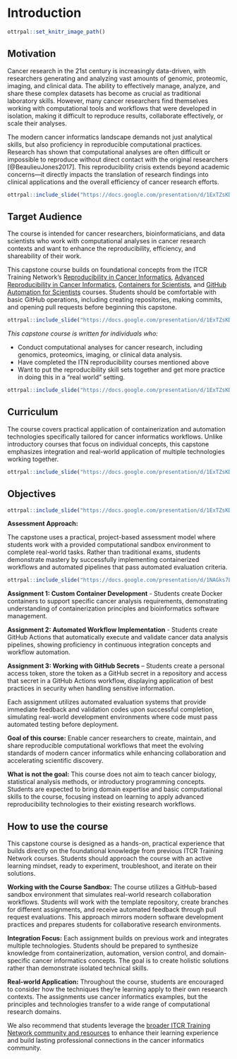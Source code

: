 # Introduction

```r
ottrpal::set_knitr_image_path()
```

## Motivation

Cancer research in the 21st century is increasingly data-driven, with researchers generating and analyzing vast amounts of genomic, proteomic, imaging, and clinical data. The ability to effectively manage, analyze, and share these complex datasets has become as crucial as traditional laboratory skills. However, many cancer researchers find themselves working with computational tools and workflows that were developed in isolation, making it difficult to reproduce results, collaborate effectively, or scale their analyses.

The modern cancer informatics landscape demands not just analytical skills, but also proficiency in reproducible computational practices. Research has shown that computational analyses are often difficult or impossible to reproduce without direct contact with the original researchers [@BeaulieuJones2017]. This reproducibility crisis extends beyond academic concerns—it directly impacts the translation of research findings into clinical applications and the overall efficiency of cancer research efforts.

```r
ottrpal::include_slide("https://docs.google.com/presentation/d/1ExTZsKDHKM0fIi0_tB80qd8cHvqjEDyNJp-OsnvZ19o/edit?slide=id.g30a4bb0444d_0_948#slide=id.g30a4bb0444d_0_948")
```

## Target Audience

The course is intended for cancer researchers, bioinformaticians, and data scientists who work with computational analyses in cancer research contexts and want to enhance the reproducibility, efficiency, and shareability of their work.

This capstone course builds on foundational concepts from the ITCR Training Network's [Reproducibility in Cancer Informatics](https://jhudatascience.org/Reproducibility_in_Cancer_Informatics/introduction.html), [Advanced Reproducibility in Cancer Informatics](https://jhudatascience.org/Adv_Reproducibility_in_Cancer_Informatics/introduction.html), [Containers for Scientists](https://hutchdatascience.org/Containers_for_Scientists/), and [GitHub Automation for Scientists](https://hutchdatascience.org/GitHub_Automation_for_Scientists/) courses. Students should be comfortable with basic GitHub operations, including creating repositories, making commits, and opening pull requests before beginning this capstone.


```r
ottrpal::include_slide("https://docs.google.com/presentation/d/1ExTZsKDHKM0fIi0_tB80qd8cHvqjEDyNJp-OsnvZ19o/edit?slide=id.g366a6ed3497_0_211#slide=id.g366a6ed3497_0_211")
```

_This capstone course is written for individuals who:_

- Conduct computational analyses for cancer research, including genomics, proteomics, imaging, or clinical data analysis.
- Have completed the ITN reproducibility courses mentioned above
- Want to put the reproducibility skill sets together and get more practice in doing this in a “real world” setting.


```r
ottrpal::include_slide("https://docs.google.com/presentation/d/1ExTZsKDHKM0fIi0_tB80qd8cHvqjEDyNJp-OsnvZ19o/edit?slide=id.g30a4c584926_0_5#slide=id.g30a4c584926_0_5")
```



## Curriculum

The course covers practical application of containerization and automation technologies specifically tailored for cancer informatics workflows. Unlike introductory courses that focus on individual concepts, this capstone emphasizes integration and real-world application of multiple technologies working together.


```r
ottrpal::include_slide("https://docs.google.com/presentation/d/1ExTZsKDHKM0fIi0_tB80qd8cHvqjEDyNJp-OsnvZ19o/edit?slide=id.g366a6ed3497_0_0#slide=id.g366a6ed3497_0_0")
```

## Objectives

```r
ottrpal::include_slide("https://docs.google.com/presentation/d/1ExTZsKDHKM0fIi0_tB80qd8cHvqjEDyNJp-OsnvZ19o/edit?slide=id.g30a4c584926_0_0#slide=id.g30a4c584926_0_0")
```

**Assessment Approach:**

The capstone uses a practical, project-based assessment model where students work with a provided computational sandbox environment to complete real-world tasks. Rather than traditional exams, students demonstrate mastery by successfully implementing containerized workflows and automated pipelines that pass automated evaluation criteria.

```r
ottrpal::include_slide("https://docs.google.com/presentation/d/1NAGks7LPKS70neQObN5SLHnV-DAlMs3hSYhi53HcHPw/edit?slide=id.g366e6347c7b_0_0#slide=id.g366e6347c7b_0_0")
```

**Assignment 1: Custom Container Development** - Students create Docker containers to support specific cancer analysis requirements, demonstrating understanding of containerization principles and bioinformatics software management.

**Assignment 2: Automated Workflow Implementation** - Students create GitHub Actions that automatically execute and validate cancer data analysis pipelines, showing proficiency in continuous integration concepts and workflow automation.

**Assignment 3: Working with GitHub Secrets** -- Students create a personal access token, store the token as a GitHub secret in a repository and access that secret in a GitHub Actions workflow, displaying application of best practices in security when handling sensitive information.

Each assignment utilizes automated evaluation systems that provide immediate feedback and validation codes upon successful completion, simulating real-world development environments where code must pass automated testing before deployment.

**Goal of this course:**
Enable cancer researchers to create, maintain, and share reproducible computational workflows that meet the evolving standards of modern cancer informatics while enhancing collaboration and accelerating scientific discovery.

**What is not the goal:**
This course does not aim to teach cancer biology, statistical analysis methods, or introductory programming concepts. Students are expected to bring domain expertise and basic computational skills to the course, focusing instead on learning to apply advanced reproducibility technologies to their existing research workflows.

## How to use the course

This capstone course is designed as a hands-on, practical experience that builds directly on the foundational knowledge from previous ITCR Training Network courses. Students should approach the course with an active learning mindset, ready to experiment, troubleshoot, and iterate on their solutions.

**Working with the Course Sandbox:**
The course utilizes a GitHub-based sandbox environment that simulates real-world research collaboration workflows. Students will work with the template repository, create branches for different assignments, and receive automated feedback through pull request evaluations. This approach mirrors modern software development practices and prepares students for collaborative research environments.

**Integration Focus:**
Each assignment builds on previous work and integrates multiple technologies. Students should be prepared to synthesize knowledge from containerization, automation, version control, and domain-specific cancer informatics concepts. The goal is to create holistic solutions rather than demonstrate isolated technical skills.

**Real-world Application:**
Throughout the course, students are encouraged to consider how the techniques they're learning apply to their own research contexts. The assignments use cancer informatics examples, but the principles and technologies transfer to a wide range of computational research domains.

We also recommend that students leverage the [broader ITCR Training Network community and resources](https://www.itcrtraining.org/) to enhance their learning experience and build lasting professional connections in the cancer informatics community.
